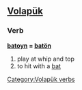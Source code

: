 {{see|baton}}
==[[Volapük]]==

===Verb===
'''[[batoyn]] = [[batön]]'''

# play at whip and top
# to hit with a [[bat]]

[[Category:Volapük verbs]]